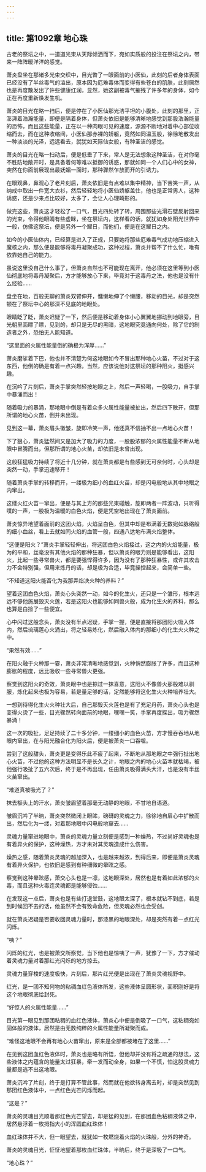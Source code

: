 ```yaml
---
---
---
```

title: 第1092章 地心珠
---



古老的祭坛之中，一道道光束从天际倾洒而下，宛如实质般的投注在祭坛之内，带来一阵阵暖洋洋的感觉。

萧炎盘坐在那诸多光束交织中，目光瞥了一眼面前的小医仙，此刻的后者身体表面已经没有了半丝毒气的溢出，原本因为厄难毒体而变得有些苍白的肌肤，此刻居然也是再度散发出了许些健康红润，显然，她这副被毒气摧残了许多年的身体，如今正在再度重新焕发生机。

萧炎的目光在略一扫后，便是停在了小医仙那光洁平坦的小腹处，此刻的那里，正澎湃着浩瀚能量，即便是隔着身体，但萧炎依旧是能够清晰地感觉到那股浩瀚能量的恐怖，而且这些能量，正在以一种肉眼可见的速度，源源不断地对着中心部位收缩而去，而在这种收缩间，小医仙那赤裸的娇躯，竟然如同温玉般，徐徐地散发出一种淡淡的光泽，远远看去，就犹如天际仙女般，有种圣洁的感觉。

萧炎的目光在略一扫动后，便是低垂了下来，常人是无法想象这种圣洁，在对你毫不胜防地敞开时，是具备着何等难以抵御的诱惑，那就如同一个人们心中的女神，突然在你面前展现出最妩媚一面时，那种骤然乍放而开的引诱力。

在眼观鼻，鼻观心了老片刻后，萧炎依旧是有点难以集中精神，当下苦笑一声，从纳戒中取出一件宽大衣衫，然后轻轻地将小医仙娇躯盖住，他也是正常男人，这种诱惑，还是少来点比较好，太多了，会让人心理畸形的。

做完这些，萧炎这才轻松了一口气，目光四处转了转，周围那些光滑石壁反射回来的光束，令得他眼睛有些虚眯，坐在祭坛内，这样看的话，就犹如身处阳光世界中一般，仿佛这祭坛，便是另外一个耀日，而他们，便是在这耀日之内。

如今的小医仙体内，已经算是进入了正规，只要她将那些厄难毒气成功地压缩进入魔核之内，那么便是能够将毒丹凝聚成功，这种过程，萧炎并帮不了什么忙，唯有依靠她自己的能力。

虽说这里没自己什么事了，但萧炎自然也不可能现在离开，他必须在这里等到小医仙彻底地将毒丹凝聚后，方才能够放心下来，毕竟对于这毒丹之法，他也是没有什么经验……

盘坐在地，百般无聊的萧炎双臂伸开，慵懒地伸了个懒腰，移动的目光，却是突然顿在了祭坛中心的那深不见底的地眼处。

眼睛眨了眨，萧炎迟疑了一下，然后便是移动着身体小心翼翼地挪动到地眼旁，目光朝里面瞟了瞟，见到的，却只是无尽的黑暗，这地眼究竟通向何处，除了它的制造者之外，恐怕无人能知道。

“这里面的火属性能量倒的确极为浑厚……”

萧炎磨挲着下巴，他也并不清楚为何这地眼如今不冒出那种地心火苗，不过对于这东西，他倒的确是有着一点兴趣，当然，应该说他对这祭坛的那种阳火，挺感兴趣。

在沉吟了片刻后，萧炎手掌突然轻按地眼之上，然后一声轻喝，一股吸力，自手掌中暴涌而出！

随着吸力的暴涌，那地眼中倒是有着众多火属性能量被扯出，然后四下散开，但那所谓的地心火苗，倒并未出现。

见到这一幕，萧炎眉头徽皱，旋即冷笑一声，他还真不信抽不出一点地心火苗！

下了狠心，萧炎猛然间又是加大了吸力的力度，一股股浓郁的火属性能量不断从地眼中冒腾而出，但那所谓的地心火苗，却依旧是未曾出现。

这般狂猛吸力持续了将近十几分钟，就在萧炎都是有些感到无可奈何时，心头却是突然一动，手掌迅速移开！

随着萧炎手掌的转移而开，一缕极为细小的血红火苗，却是闪电般地从其中地眼之内窜出。

这缕火红火苗一窜出，便是与其上方的那些光束碰触，旋即两者一阵波动，只听得噗的一声，一股极为温暖的白色火焰，便是凭空地出现在了萧炎面前。

萧炎惊异地望着面前的这团火焰，火焰呈白色，但其中却是布满着无数宛如脉络般的细小血丝，看上去就如同火焰的血管一般，四通八达地布满火焰整体。

“这便是阳火？”萧炎手掌轻轻伸出，将这团白色火焰接过，这之内的火焰能量，极为的平和，丝毫没有其他火焰的那种狂暴，但以萧炎的眼力则是能够看出，这阳火，比起一些寻常兽火，都是要强悍得许多，因为没有了那种狂暴性，或许其攻击力不会特别强，但用来炼丹的话，却是极为合适，毕竟操控起来，会简单一些。

“不知道这阳火能否化为我那弄焰决火种的养料？”

望着这团白色火焰，萧炎心头突然一动，如今的化生火，还只是一个雏形，根本远远不够他施展毁灭火莲，若是这阳火也能够如同兽火般，成为化生火的养料，那么也算是白捡了一些便宜。

心中闪过这般念头，萧炎没有半点迟疑，手掌一握，便是直接将那团阳火吸入体内，然后琉璃莲心火涌出，将之轻易炼化，然后融入体内的那细小的化生火火种之中。

“果然有效……”

在阳火融于火种那一霎，萧炎非常清晰地感觉到，火种悄然膨胀了许多，而且这种膨胀的程度，远比吸收一些寻常兽火更强。

察觉到这阳火的奇效，萧炎眼中也是掠过一抹喜意，这阳火不像兽火那般难以驯服，炼化起来也极为容易，若是量足够的话，定然能够将这化生火火种培养壮大。

一想到待得化生火火种壮大后，自己那毁灭火莲也是有了充足丹药，萧炎心头也是变得火烫了一些，目光骤然转向面前的地眼，嘿嘿一笑，手掌再度探出，吸力骤然暴涌！

这一次的吸扯，足足持续了二十多分钟，一缕细小的血色火苗，方才慢吞吞地从地眼内窜出，在与阳光融合化为阳火后，便是被萧炎一口吞噬。

尝到了这般甜头，萧炎更是变得乐此不疲了起来，不断地从那地眼之中强行扯出地心火苗，不过他的这种方法明显不是长久之计，地眼之内的地心火苗本就枯竭，被他强行吸扯了五六次后，终于是不再出现，任由萧炎吸得满头大汗，也是没有半丝火苗窜出。

“难道真被吸光了？”

抹去额头上的汗水，萧炎皱眉望着那毫无动静的地眼，不甘地自语道。

皱眉沉吟了半晌，萧炎突然微闭上眼眸，磅礴的灵魂之力，徐徐地自眉心中扩散而出，然后化为一缕，对着那地眼中闪电般地窜去……

灵魂力量窜进地眼中，萧炎的灵魂力量立刻便是感到一种燥热，不过尚好灵魂也是有着异火的保护，这种燥热，方才未对其灵魂造成什么伤害。

燥热之感，随着萧炎灵魂的越加深入，也是越来越浓，到得后来，即便是萧炎灵魂有着异火保护，也依旧是感到有种细微的晕眩之感。

察觉到这种晕眩感，萧交心头也是一凛，这地眼深处，居然也是有着如此浓郁的火毒，而且这种火毒连灵魂都是能够侵蚀……

在发现这一点后，萧炎也是有些打退堂鼓，这地眼太深了，根本就钻不到底，若是到时候回不去的话，他虽然不会有致命危险，但灵魂必然也会受创。

就在萧炎迟疑是否要收回灵魂力量时，那漆黑的地眼深处，却是突然有着一点红光闪烁。

“咦？”

闪烁的红光，也是被萧交所察觉，当下他也是惊咦了一声，犹豫了一下，方才催动着灵魂力量对着那红光闪烁的地方掠去。

灵魂力量穿梭的速度极快，片刻后，那片红光便是出现在了萧炎灵魂视野中。

红光，是一团不知何物的粘稠血红色液体所发，这些液体呈圆形状，面积刚好是将这个地眼彻底给封死。

“好惊人的火属性能量……”

目光第一眼见到那团粘稠的血红色液体，萧炎心中便是倒吸了一口气，这粘稠宛如固体般的液体，居然是由无数纯粹的火属性能量所凝聚而成。

“难怪这地眼不会再有地心火苗窜出，原来是全部都被堵在了这里……”

在见到这团血红色液体时，萧炎也是略有所悟，但他却并没有将之疏通的想法，这些液体之内蕴含的能量太过狂暴，牵一发而动全身，如果一个不慎，怕这股灵魂力量都是逃不出这地眼。

萧炎沉吟了片刻，终于是打算不管此事，然而就在他欲转身离去时，却是突然见到那团红色液体中，一点红色光芒闪烁而起。

“这是？”

萧炎的灵魂目光顺着那红色光芒望去，却是猛的见到，在那团血色粘稠液体之中，居然悬浮着一枚拇指大小的浑圆血红珠体！

血红珠体并不大，但一眼望去，就犹如一枚燃烧着火焰的火珠般，分外的神奇。

萧炎的灵魂目光，怔怔地望着那枚血红珠体，半晌后，终于是深吸了一口气。

“地心珠？”
